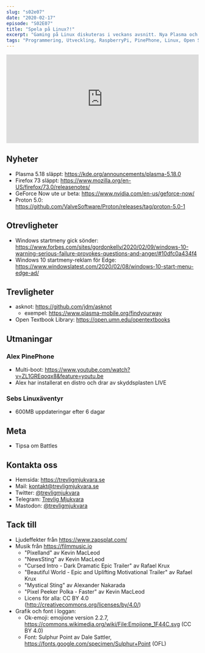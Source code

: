```yaml
---
slug: "s02e07"
date: "2020-02-17"
episode: "S02E07"
title: "Spela på Linux?!"
excerpt: "Gaming på Linux diskuteras i veckans avsnitt. Nya Plasma och Firefox hissas, otrevligheter i Windows dissas, och vi tipsar om lite fiffiga trevligheter."
tags: "Programmering, Utveckling, RaspberryPi, PinePhone, Linux, Open Source, UBPorts, Ubuntu Touch, Firefox, KDE, Plasma, GeForce Now, Proton, asknot"
---
```



<SEO title="S02E07 - Spela på Linux?!" />
<div style="width: 100%;">
<iframe src="https://open.spotify.com/embed-podcast/episode/66WHuasZMjRmaXCGMMiULB" width="100%" height="232" frameborder="0" allowtransparency="true" allow="encrypted-media"></iframe>
</div>

## Nyheter
- Plasma 5.18 släppt: https://kde.org/announcements/plasma-5.18.0
- Firefox 73 släppt: https://www.mozilla.org/en-US/firefox/73.0/releasenotes/
- GeForce Now ute ur beta: https://www.nvidia.com/en-us/geforce-now/
- Proton 5.0: https://github.com/ValveSoftware/Proton/releases/tag/proton-5.0-1

## Otrevligheter
- Windows startmeny gick sönder: https://www.forbes.com/sites/gordonkelly/2020/02/09/windows-10-warning-serious-failure-provokes-questions-and-anger/#10dfc0a434f4
- Windows 10 startmeny-reklam för Edge: https://www.windowslatest.com/2020/02/08/windows-10-start-menu-edge-ad/

## Trevligheter
- asknot: https://github.com/jdm/asknot 
  - exempel: https://www.plasma-mobile.org/findyourway
- Open Textbook Library: https://open.umn.edu/opentextbooks

## Utmaningar
### Alex PinePhone
- Multi-boot: https://www.youtube.com/watch?v=ZL1GREqoqx8&feature=youtu.be
- Alex har installerat en distro och drar av skyddsplasten LIVE

### Sebs Linuxäventyr
- 600MB uppdateringar efter 6 dagar

## Meta
- Tipsa om Battles
  
## Kontakta oss
- Hemsida: https://trevligmjukvara.se
- Mail: kontakt@trevligmjukvara.se
- Twitter: [@trevligmjukvara](https://twitter.com/trevligmjukvara)
- Telegram: [Trevlig Mjukvara](https://t.me/trevligmjukvara)
- Mastodon: [@trevligmjukvara](https://mastodon.linuxkompis.se/@trevligmjukvara)

## Tack till
- Ljudeffekter från https://www.zapsplat.com/
- Musik från https://filmmusic.io
  - "Pixelland" av Kevin MacLeod
  - "NewsSting" av Kevin MacLeod
  - "Cursed Intro - Dark Dramatic Epic Trailer" av Rafael Krux
  - "Beautiful World - Epic and Uplifting Motivational Trailer" av Rafael Krux
  - "Mystical Sting" av Alexander Nakarada
  - "Pixel Peeker Polka - Faster" av Kevin MacLeod
  - Licens för alla: CC BY 4.0 (http://creativecommons.org/licenses/by/4.0/)
- Grafik och font i loggan:
  - Ok-emoji: emojione version 2.2.7, https://commons.wikimedia.org/wiki/File:Emojione_1F44C.svg (CC BY 4.0)
  - Font: Sulphur Point av Dale Sattler, https://fonts.google.com/specimen/Sulphur+Point (OFL)

